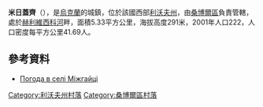 {{coord|49|35|49|N|23|11|0|E|scale:100000|display=title}}

'''米日蓋齊'''（{{lang-uk|Міжгайці}}），是[[烏克蘭|烏克蘭]]的城鎮，位於該國西部[[利沃夫州|利沃夫州]]，由[[桑博爾區|桑博爾區]]負責管轄，處於[[赫利維西科河|赫利維西科河]]畔，面積5.33平方公里，海拔高度291米，2001年人口222，人口密度每平方公里41.69人。

==參考資料==
* [http://weather.in.ua/ua/l'vovskaja/16024 Погода в селі Міжгайці]

[[Category:利沃夫州村落|Category:利沃夫州村落]]
[[Category:桑博爾區村落|Category:桑博爾區村落]]


{{Lviv-geo-stub}}